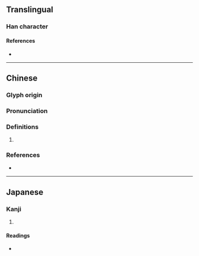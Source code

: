 {{also|彟}}
{{character info}}
==Translingual==

===Han character===
{{Han char|rn=58|rad=彐|as=23|sn=26|four=|canj=SITOE|ids=⿰尋蒦}}

====References====
* {{Han ref|kx=0362.330|dkj=09960|dj=0681.190|hdz=20963.120|uh=5F60|ud=24416}}

----

==Chinese==
{{zh-forms|s=彟}}

===Glyph origin===
{{Han etym}}

===Pronunciation===
{{zh-pron
|m=yuē,huò
|c=wok6,wok3
|mc=y
|oc=y
|cat=
}}

===Definitions===
{{zh-hanzi}}

# {{rfdef|zh}}

===References===
* {{R:yue:Jyutping Database}}

----

==Japanese==

===Kanji===
{{ja-kanji|grade=|rs=彐23}}

# {{rfdef|ja|sort=彐23}}

====Readings====
* {{ja-readings|on=[[かく]] (kaku), [[わく]] (waku), [[きゃく]] (kyaku), [[やく]] (yaku)|kun=[[はかる]] (hakaru)}}
